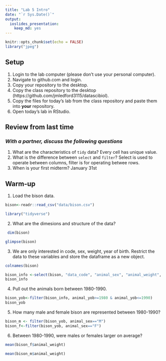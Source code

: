 ```yaml
---
title: "Lab 5 Intro"
date: "`r Sys.Date()`"
output: 
  ioslides_presentation: 
    keep_md: yes
---
```


```r
knitr::opts_chunk$set(echo = FALSE)
library("jpeg")
```

## Setup
1. Login to the lab computer (please don't use your personal computer).  
2. Navigate to github.com and login.   
2. Copy your repository to the desktop.   
5. Copy the class repository to the desktop (https://github.com/jmledford3115/datascibiol).  
6. Copy the files for today's lab from the class repository and paste them into **your** repository.  
7. Open today's lab in RStudio.  

## Review from last time
### *With a partner, discuss the following questions*
1. What are the characteristics of `tidy` data? Every cell has unique value.    
2. What is the difference between `select` and `filter`? Select is used to operate between columns, filter is for operating betwee rows.
3. When is your first midterm? January 31st

## Warm-up
1. Load the bison data.
```r
bison<-readr::read_csv("data/bison.csv")
```
```r
library("tidyverse")
```

2. What are the dimesions and structure of the data?
```r
 dim(bison)
```
```r
glimpse(bison)
```

3. We are only interested in code, sex, weight, year of birth. Restrict the data to these variables and store the dataframe as a new object.
```r
colnames(bison)
```
```r
bison_info <-select(bison, "data_code", "animal_sex", "animal_weight", "animal_yob")
bison_info
```

4. Pull out the animals born between 1980-1990.
```r
bison_yob<-filter(bison_info, animal_yob>=1980 & animal_yob<=1990)
bison_yob
```

5. How many male and female bison are represented between 1980-1990?
```r
bison_m <- filter(bison_yob, animal_sex=="M")
bison_f<-filter(bison_yob, animal_sex=="F")
```

6. Between 1980-1990, were males or females larger on average?
```r
mean(bison_f$animal_weight)
```
```r
mean(bison_m$animal_weight)
```





